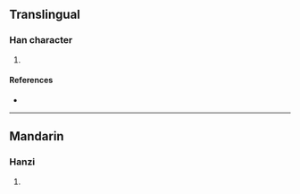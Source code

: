 {{character info/new}}
==Translingual==

===Han character===
{{Han char|rn=94|rad=犬|as=08|sn=11|four=|canj=KHOG|ids=⿰犭隹}}

# {{defn|Han|sort=犬08}}

====References====
* {{Han ref|kx=0713.250|dkj=20497|hdz=21353.130|uh=731A|ud=29466}}

----

==Mandarin==

===Hanzi===
{{cmn-hanzi|pin=[[yá]] ([[ya2]])|wg=ya<sup>2</sup>}}

# {{defn|lang=cmn|sort=犬08}}